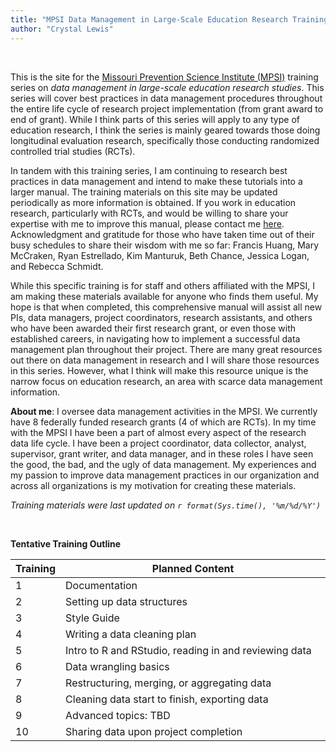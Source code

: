 ```yaml
---
title: "MPSI Data Management in Large-Scale Education Research Training Series"
author: "Crystal Lewis"
---
```


<br>  

This is the site for the [Missouri Prevention Science Institute (MPSI)](http://moprevention.org/) training series on *data management in large-scale education research studies*. This series will cover best practices in data management procedures throughout the entire life cycle of research project implementation (from grant award to end of grant). While I think parts of this series will apply to any type of education research, I think the series is mainly geared towards those doing longitudinal evaluation research, specifically those conducting randomized controlled trial studies (RCTs).

In tandem with this training series, I am continuing to research best practices in data management and intend to make these tutorials into a larger manual. The training materials on this site may be updated periodically as more information is obtained. If you work in education research, particularly with RCTs, and would be willing to share your expertise with me to improve this manual, please contact me [here](mailto:hamptoncg@missouri.edu). Acknowledgment and gratitude for those who have taken time out of their busy schedules to share their wisdom with me so far: Francis Huang, Mary McCraken, Ryan Estrellado, Kim Manturuk, Beth Chance, Jessica Logan, and Rebecca Schmidt.

While this specific training is for staff and others affiliated with the MPSI, I am making these materials available for anyone who finds them useful. My hope is that when completed, this comprehensive manual will assist all new PIs, data managers, project coordinators, research assistants, and others who have been awarded their first research grant, or even those with established careers, in navigating how to implement a successful data management plan throughout their project. There are many great resources out there on data management in research and I will share those resources in this series. However, what I think will make this resource unique is the narrow focus on education research, an area with scarce data management information.

**About me**: I oversee data management activities in the MPSI. We currently have 8 federally funded research grants (4 of which are RCTs). In my time with the MPSI I have been a part of almost every aspect of the research data life cycle. I have been a project coordinator, data collector, analyst, supervisor, grant writer, and data manager, and in these roles I have seen the good, the bad, and the ugly of data management. My experiences and my passion to improve data management practices in our organization and across all organizations is my motivation for creating these materials.

*Training materials were last updated on `r format(Sys.time(), '%m/%d/%Y')`*  

<br>

**Tentative Training Outline** 

| Training | Planned Content                                                       |
|----------|-----------------------------------------------------------------------|
|1         |Documentation                                                          |
|2         |Setting up data structures                                             |
|3         |Style Guide                                                            |
|4         |Writing a data cleaning plan                                           |
|5         |Intro to R and RStudio, reading in and reviewing data                  |
|6         |Data wrangling basics                                                  |
|7         |Restructuring, merging, or aggregating data                            |
|8         |Cleaning data start to finish, exporting data                          |
|9         |Advanced topics: TBD                                                   |
|10        |Sharing data upon project completion                                   |
